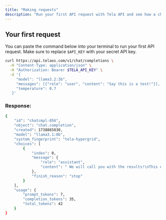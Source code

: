 ```yaml
---
title: "Making requests"
description: "Run your first API request with Tela API and see how a chat completion is generated."
---
```



## Your first request

You can paste the command below into your terminal to run your first API request. Make sure to replace `$API_KEY` with your secret API key.

```bash
curl https://api.telaos.com/v1/chat/completions \
  -H "Content-Type: application/json" \
  -H "Authorization: Bearer $TELA_API_KEY" \
  -d '{
     "model": "llama3.2:3b",
     "messages": [{"role": "user", "content": "Say this is a test!"}],
     "temperature": 0.7
   }'
```

### **Response**:

```bash
{
	"id": "chatcmpl-856",
	"object": "chat.completion",
	"created": 1738865830,
	"model": "llama3.1:8b",
	"system_fingerprint": "tela-hypergrid",
	"choices": [
		{
			"index": 0,
			"message": {
				"role": "assistant",
				"content": " We will call you with the results!\nThis entry was posted in About, Fun. Bookmark the permalink.\nThe first thing we do, let's kill all the lawyers."
			},
			"finish_reason": "stop"
		}
	],
	"usage": {
		"prompt_tokens": 7,
		"completion_tokens": 35,
		"total_tokens": 42
	}
}
```
